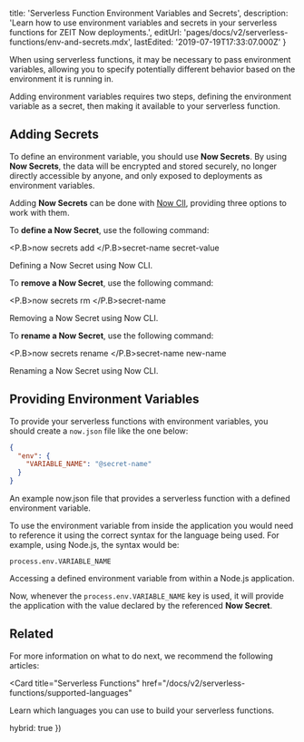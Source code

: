 
  title: 'Serverless Function Environment Variables and Secrets',
  description:
    'Learn how to use environment variables and secrets in your serverless functions for ZEIT Now deployments.',
  editUrl: 'pages/docs/v2/serverless-functions/env-and-secrets.mdx',
  lastEdited: '2019-07-19T17:33:07.000Z'
}

When using serverless functions, it may be necessary to pass environment variables, allowing you to specify potentially different behavior based on the environment it is running in.

Adding environment variables requires two steps, defining the environment variable as a secret, then making it available to your serverless function.

## Adding Secrets

To define an environment variable, you should use **Now Secrets**. By using **Now Secrets**, the data will be encrypted and stored securely, no longer directly accessible by anyone, and only exposed to deployments as environment variables.

Adding **Now Secrets** can be done with [Now ClI](/now), providing three options to work with them.

To **define a Now Secret**, use the following command:

<TerminalInput><P.B>now secrets add </P.B>secret-name secret-value</TerminalInput>
<Caption>Defining a <P.B>Now Secret</P.B> using <GenericLink href="/now">Now CLI</GenericLink>.</Caption>

To **remove a Now Secret**, use the following command:

<TerminalInput><P.B>now secrets rm </P.B>secret-name</TerminalInput>
<Caption>Removing a <P.B>Now Secret</P.B> using <GenericLink href="/now">Now CLI</GenericLink>.</Caption>

To **rename a Now Secret**, use the following command:

<TerminalInput><P.B>now secrets rename </P.B>secret-name new-name</TerminalInput>
<Caption>Renaming a <P.B>Now Secret</P.B> using <GenericLink href="/now">Now CLI</GenericLink>.</Caption>

## Providing Environment Variables

To provide your serverless functions with environment variables, you should create a `now.json` file like the one below:

```json
{
  "env": {
    "VARIABLE_NAME": "@secret-name"
  }
}
```

<Caption>
  An example <InlineCode>now.json</InlineCode> file that provides a serverless
  function with a defined environment variable.
</Caption>

To use the environment variable from inside the application you would need to reference it using the correct syntax for the language being used. For example, using Node.js, the syntax would be:

```
process.env.VARIABLE_NAME
```

<Caption>
  Accessing a defined environment variable from within a Node.js application.
</Caption>

Now, whenever the `process.env.VARIABLE_NAME` key is used, it will provide the application with the value declared by the referenced **Now Secret**.

## Related

For more information on what to do next, we recommend the following articles:

<Card
  title="Serverless Functions"
  href="/docs/v2/serverless-functions/supported-languages"
>
  Learn which languages you can use to build your serverless functions.
</Card>

  hybrid: true
})
